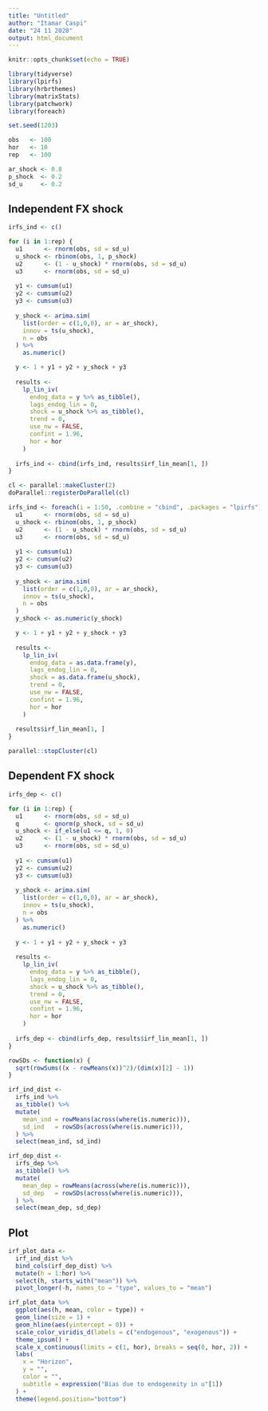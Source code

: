 ```yaml
---
title: "Untitled"
author: "Itamar Caspi"
date: "24 11 2020"
output: html_document
---
```


```r
knitr::opts_chunk$set(echo = TRUE)
```

```r
library(tidyverse)
library(lpirfs)
library(hrbrthemes)
library(matrixStats)
library(patchwork)
library(foreach)
```

```r
set.seed(1203)
```

```r
obs   <- 100
hor   <- 10
rep   <- 100

ar_shock <- 0.8
p_shock  <- 0.2
sd_u     <- 0.2
```

## Independent FX shock
```r
irfs_ind <- c()

for (i in 1:rep) {
  u1      <- rnorm(obs, sd = sd_u)
  u_shock <- rbinom(obs, 1, p_shock)
  u2      <- (1 - u_shock) * rnorm(obs, sd = sd_u)
  u3      <- rnorm(obs, sd = sd_u)
  
  y1 <- cumsum(u1)
  y2 <- cumsum(u2)
  y3 <- cumsum(u3)
  
  y_shock <- arima.sim(
    list(order = c(1,0,0), ar = ar_shock),
    innov = ts(u_shock),
    n = obs
  ) %>% 
    as.numeric()

  y <- 1 + y1 + y2 + y_shock + y3
  
  results <- 
    lp_lin_iv(
      endog_data = y %>% as_tibble(),
      lags_endog_lin = 0,
      shock = u_shock %>% as_tibble(),
      trend = 0,
      use_nw = FALSE,
      confint = 1.96,
      hor = hor
    )
  
  irfs_ind <- cbind(irfs_ind, results$irf_lin_mean[1, ])
}
```

```r
cl <- parallel::makeCluster(2)
doParallel::registerDoParallel(cl)

irfs_ind <- foreach(i = 1:50, .combine = "cbind", .packages = "lpirfs") %dopar% {
  u1      <- rnorm(obs, sd = sd_u)
  u_shock <- rbinom(obs, 1, p_shock)
  u2      <- (1 - u_shock) * rnorm(obs, sd = sd_u)
  u3      <- rnorm(obs, sd = sd_u)
  
  y1 <- cumsum(u1)
  y2 <- cumsum(u2)
  y3 <- cumsum(u3)
  
  y_shock <- arima.sim(
    list(order = c(1,0,0), ar = ar_shock),
    innov = ts(u_shock),
    n = obs
  )
  y_shock <- as.numeric(y_shock)

  y <- 1 + y1 + y2 + y_shock + y3
  
  results <- 
    lp_lin_iv(
      endog_data = as.data.frame(y),
      lags_endog_lin = 0,
      shock = as.data.frame(u_shock),
      trend = 0,
      use_nw = FALSE,
      confint = 1.96,
      hor = hor
    )
  
  results$irf_lin_mean[1, ]
}

parallel::stopCluster(cl)
```


## Dependent FX shock
```r
irfs_dep <- c()

for (i in 1:rep) {
  u1      <- rnorm(obs, sd = sd_u)
  q       <- qnorm(p_shock, sd = sd_u)
  u_shock <- if_else(u1 <= q, 1, 0)
  u2      <- (1 - u_shock) * rnorm(obs, sd = sd_u)
  u3      <- rnorm(obs, sd = sd_u)
  
  y1 <- cumsum(u1)
  y2 <- cumsum(u2)
  y3 <- cumsum(u3)
  
  y_shock <- arima.sim(
    list(order = c(1,0,0), ar = ar_shock),
    innov = ts(u_shock),
    n = obs
  ) %>% 
    as.numeric()
  
  y <- 1 + y1 + y2 + y_shock + y3
  
  results <- 
    lp_lin_iv(
      endog_data = y %>% as_tibble(),
      lags_endog_lin = 0,
      shock = u_shock %>% as_tibble(),
      trend = 0,
      use_nw = FALSE,
      confint = 1.96,
      hor = hor
    )
  
  irfs_dep <- cbind(irfs_dep, results$irf_lin_mean[1, ])
}
```


```r
rowSDs <- function(x) {
  sqrt(rowSums((x - rowMeans(x))^2)/(dim(x)[2] - 1))
}

irf_ind_dist <- 
  irfs_ind %>% 
  as_tibble() %>% 
  mutate(
    mean_ind = rowMeans(across(where(is.numeric))),
    sd_ind   = rowSDs(across(where(is.numeric))),
  ) %>% 
  select(mean_ind, sd_ind)

irf_dep_dist <- 
  irfs_dep %>% 
  as_tibble() %>% 
  mutate(
    mean_dep = rowMeans(across(where(is.numeric))),
    sd_dep   = rowSDs(across(where(is.numeric))),
  ) %>% 
  select(mean_dep, sd_dep)
```


## Plot

```r
irf_plot_data <- 
  irf_ind_dist %>% 
  bind_cols(irf_dep_dist) %>% 
  mutate(h = 1:hor) %>% 
  select(h, starts_with("mean")) %>% 
  pivot_longer(-h, names_to = "type", values_to = "mean")
```


```r
irf_plot_data %>% 
  ggplot(aes(h, mean, color = type)) +
  geom_line(size = 1) +
  geom_hline(aes(yintercept = 0)) +
  scale_color_viridis_d(labels = c("endogenous", "exogenous")) +
  theme_ipsum() +
  scale_x_continuous(limits = c(1, hor), breaks = seq(0, hor, 2)) +
  labs(
    x = "Horizon",
    y = "",
    color = "",
    subtitle = expression("Bias due to endogeneity in u"[1])
  ) +
  theme(legend.position="bottom")
```